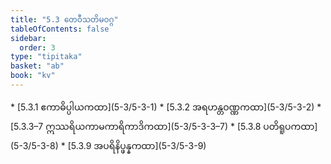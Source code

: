 ```yaml
---
title: "5.3 တေဝီသတိမဝဂ္ဂ"
tableOfContents: false
sidebar:
  order: 3
type: "tipitaka"
basket: "ab"
book: "kv"
---
```



<DynamicBreadcrumb />



<TableOfContents book="kv" section="5.3">
* [5.3.1 ဧကာဓိပ္ပါယကထာ](5-3/5-3-1)
* [5.3.2 အရဟန္တဝဏ္ဏကထာ](5-3/5-3-2)
* [5.3.3–7 ဣဿရိယကာမကာရိကာဒိကထာ](5-3/5-3-3–7)
* [5.3.8 ပတိရူပကထာ](5-3/5-3-8)
* [5.3.9 အပရိနိပ္ဖန္နကထာ](5-3/5-3-9)
</TableOfContents>